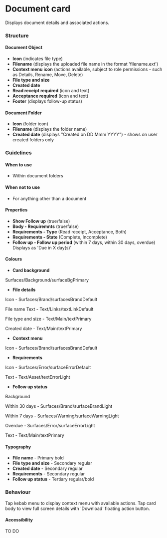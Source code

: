 
# Document card

Displays document details and associated actions.

<FigmaExample iframeUrl="https://www.figma.com/embed?embed_host=share&url=https%3A%2F%2Fwww.figma.com%2Ffile%2FYFQOTSiD1G8bLeGkNkTcVJ%2FComponents%253A-Mobile-Apps%3Ftype%3Ddesign%26node-id%3D2116%253A2918%26mode%3Ddesign%26t%3D0ntgrtY7FrlC3prN-1" />

### Structure

#### Document Object

- **Icon** (indicates file type)
- **Filename** (displays the uploaded file name in the format 'filename.ext')
- **Context menu icon** (actions available, subject to role permissions - such as Details, Rename, Move, Delete)
- **File type and size**
- **Created date**
- **Read receipt required** (icon and text)
- **Acceptance required** (icon and text)
- **Footer** (displays follow-up status)

#### Document Folder

- **Icon** (folder icon)
- **Filename** (displays the folder name)
- **Created date** (displays "Created on DD Mmm YYYY") - shows on user created folders only

### Guidelines

#### When to use

- Within document folders

#### When not to use

- For anything other than a document

#### Properties

- **Show Follow up** (true/false)
- **Body - Requiremnts** (true/false)
- **Requirements - Type** (Read receipt, Acceptance, Both)
- **Requirements - State** (Complete, Incomplete)
- **Follow up - Follow up period** (within 7 days, within 30 days, overdue) Displays as 'Due in X day(s)'

#### Colours

- **Card background**

Surfaces/Background/surfaceBgPrimary

- **File details**

Icon - Surfaces/Brand/surfacesBrandDefault

File name Text - Text/Links/textLinkDefault

File type and size - Text/Main/textPrimary

Created date - Text/Main/textPrimary

- **Context menu**

Icon - Surfaces/Brand/surfacesBrandDefault

- **Requirements**

Icon - Surfaces/Error/surfaceErrorDefault

Text - Text/Asset/textErrorLight

- **Follow up status**

Background

Within 30 days - Surfaces/Brand/surfaceBrandLight

Within 7 days - Surfaces/Warning/surfaceWarningLight

Overdue - Surfaces/Error/surfaceErrorLight

Text - Text/Main/textPrimary

#### Typography

- **File name** - Primary bold
- **File type and size** - Secondary regular
- **Created date** - Secondary regular
- **Requirements** - Secondary regular
- **Follow up status** - Tertiary regular/bold

### Behaviour

Tap kebab menu to display context menu with available actions.
Tap card body to view full screen details with 'Download' floating action button.

#### Accessibility

TO DO
